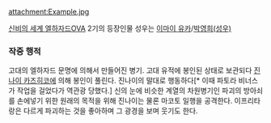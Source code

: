 attachment:Example.jpg

[[신비의 세계 엘하자드]]OVA 2기의 등장인물 성우는 [[이마이 유카]]/[[박영희(성우)]]

=== 작중 행적 ===
고대의 엘하자드 문명에 의해서 만들어진 병기. 고대 유적에 봉인된 상태로 보관되다 [[진나이 카즈히코]]에 의해 봉인이 풀린다. 진나이의 말대로 행동하다[* 이때 파토라 비너스가 작업을 걸었다가 역관광 당했다.] 신의 눈에 비슷한 계열의 차원병기인 파괴의 방아쇠를 손에넣기 위한 원래의 목적을 위해 진나이는 물론 마코토 일행을 공격한다. 이프리타랑은 다르게 파괴하는 것을 좋아하며 그 광경을 보며 웃기도 한다. 
